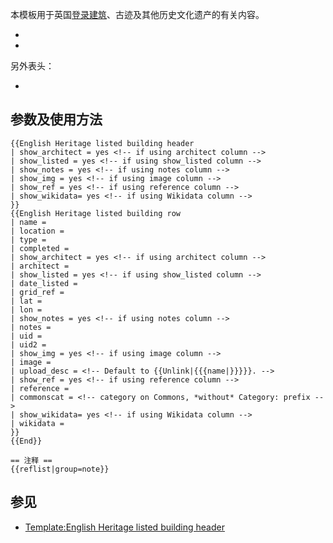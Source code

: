 {{Documentation subpage}}<!-- 在本行下編輯模板說明 -->

本模板用于英国[[登录建筑]]、古迹及其他历史文化遗产的有关内容。

* {{tl|English Heritage listed building header}}
* {{tl|English Heritage listed building row}}

另外表头：

* {{tl|Historic building header}}

== 参数及使用方法 ==
<pre>
{{English Heritage listed building header
| show_architect = yes <!-- if using architect column -->
| show_listed = yes <!-- if using show_listed column -->
| show_notes = yes <!-- if using notes column -->
| show_img = yes <!-- if using image column -->
| show_ref = yes <!-- if using reference column -->
| show_wikidata= yes <!-- if using Wikidata column -->
}}
{{English Heritage listed building row
| name = 
| location = 
| type = 
| completed = 
| show_architect = yes <!-- if using architect column -->
| architect = 
| show_listed = yes <!-- if using show_listed column -->
| date_listed = 
| grid_ref = 
| lat = 
| lon = 
| show_notes = yes <!-- if using notes column -->
| notes = 
| uid = 
| uid2 = 
| show_img = yes <!-- if using image column -->
| image = 
| upload_desc = <!-- Default to {{Unlink|{{{name|}}}}}. -->
| show_ref = yes <!-- if using reference column -->
| reference = 
| commonscat = <!-- category on Commons, *without* Category: prefix -->
| show_wikidata= yes <!-- if using Wikidata column -->
| wikidata = 
}}
{{End}}

== 注释 ==
{{reflist|group=note}}
</pre>
<!--
== 重定向 ==

== 注意事项 ==

== 模板编辑说明 ==
-->
== 参见 ==
* [[Template:English Heritage listed building header]]

<includeonly>{{Sandbox other||<!-- 本行下加入模板的分類 -->
[[Category:Monument list templates]]
}}</includeonly>